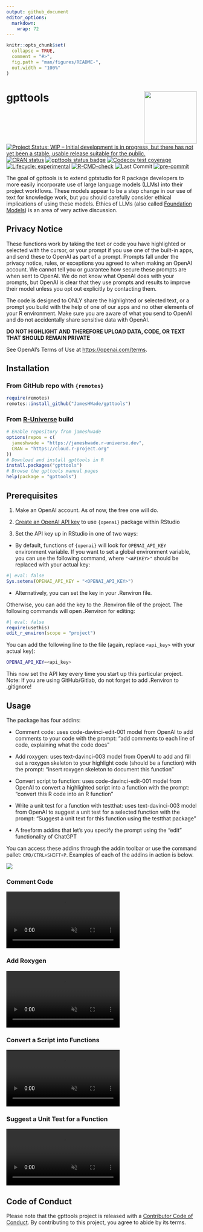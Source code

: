 ```yaml
---
output: github_document
editor_options: 
  markdown: 
    wrap: 72
---
```


<!-- README.md is generated from README.Rmd. Please edit that file -->

```r
knitr::opts_chunk$set(
  collapse = TRUE,
  comment = "#>",
  fig.path = "man/figures/README-",
  out.width = "100%"
)
```

# gpttools <a href="https://jameshwade.github.io/gpttools/"><img src="man/figures/logo.png" align="right" height="139"/></a>

<!-- badges: start -->
[![Project Status: WIP – Initial development is in progress, but there has not yet been a stable, usable release suitable for the public.](https://www.repostatus.org/badges/latest/wip.svg)](https://www.repostatus.org/#wip)
[![CRAN
status](https://www.r-pkg.org/badges/version/gpttools)](https://CRAN.R-project.org/package=gpttools)
[![gpttools status badge](https://jameshwade.r-universe.dev/badges/gpttools)](https://jameshwade.r-universe.dev)
[![Codecov test
coverage](https://codecov.io/gh/JamesHWade/gpttools/branch/main/graph/badge.svg)](https://app.codecov.io/gh/JamesHWade/gpttools?branch=main)
[![Lifecycle:
experimental](https://img.shields.io/badge/lifecycle-experimental-orange.svg)](https://lifecycle.r-lib.org/articles/stages.html#experimental)
[![R-CMD-check](https://github.com/JamesHWade/gpttools/actions/workflows/R-CMD-check.yaml/badge.svg)](https://github.com/JamesHWade/gpttools/actions/workflows/R-CMD-check.yaml)
![Last Commit](https://img.shields.io/github/last-commit/jameshwade/gpttools)
[![pre-commit](https://img.shields.io/badge/pre--commit-enabled-brightgreen?logo=pre-commit)](https://github.com/pre-commit/pre-commit)
<!-- badges: end -->

The goal of gpttools is to extend gptstudio for R package developers to
more easily incorporate use of large language models (LLMs) into their
project workflows. These models appear to be a step change in our use of
text for knowledge work, but you should carefully consider ethical
implications of using these models. Ethics of LLMs (also called
[Foundation Models](https://arxiv.org/abs/2108.07258)) is an area of
very active discussion.

## Privacy Notice

These functions work by taking the text or code you have highlighted or selected with the
cursor, or your prompt if you use one of the built-in apps, and send these to OpenAI as part
of a prompt. Prompts fall under the privacy notice, rules, or exceptions you agreed to when
making an OpenAI account. We cannot tell you or guarantee how secure these prompts are when
sent to OpenAI. We do not know what OpenAI does with your prompts, but OpenAI is clear that
they use prompts and results to improve their model unless you opt out explicitly by
contacting them.

The code is designed to ONLY share the highlighted or selected text, or a prompt you build
with the help of one of our apps and no other elements of your R environment. Make sure you
are aware of what you send to OpenAI and do not accidentally share sensitive data with
OpenAI.

**DO NOT HIGHLIGHT AND THEREFORE UPLOAD DATA, CODE, OR TEXT THAT SHOULD REMAIN PRIVATE**

See OpenAI's Terms of Use at <https://openai.com/terms>.

## Installation

### From GitHub repo with `{remotes}`

``` r
require(remotes)
remotes::install_github("JamesHWade/gpttools")
```

### From [R-Universe](https://r-universe.dev/) build

``` r
# Enable repository from jameshwade
options(repos = c(
  jameshwade = "https://jameshwade.r-universe.dev",
  CRAN = "https://cloud.r-project.org"
))
# Download and install gpttools in R
install.packages("gpttools")
# Browse the gpttools manual pages
help(package = "gpttools")
```


## Prerequisites

1.  Make an OpenAI account. As of now, the free one will do.

2.  [Create an OpenAI API key](https://beta.openai.com/account/api-keys)
to use `{openai}` package within RStudio

3.  Set the API key up in RStudio in one of two ways:

-   By default, functions of `{openai}` will look for `OPENAI_API_KEY`
environment variable. If you want to set a global environment
variable, you can use the following command, where `"<APIKEY>"`
should be replaced with your actual key:

```r
#| eval: false
Sys.setenv(OPENAI_API_KEY = "<OPENAI_API_KEY>")
```

-   Alternatively, you can set the key in your .Renviron file.

Otherwise, you can add the key to the .Renviron file of the project. The
following commands will open .Renviron for editing:

```r
#| eval: false
require(usethis)
edit_r_environ(scope = "project")
```

You can add the following line to the file (again, replace
`<api_key>` with your actual
key):

``` bash
OPENAI_API_KEY=<api_key>
```

This now set the API key every time you start up this particular
project. Note: If you are using GitHub/Gitlab, do not forget to add
.Renviron to .gitignore!

## Usage

The package has four addins:

-   Comment code: uses code-davinci-edit-001 model from OpenAI to add
comments to your code with the prompt: "add comments to each line of
code, explaining what the code does"

-   Add roxygen: uses text-davinci-003 model from OpenAI to add and fill
out a roxygen skeleton to your highlight code (should be a function)
with the prompt: "insert roxygen skeleton to document this function"

-   Convert script to function: uses code-davinci-edit-001 model from
OpenAI to convert a highlighted script into a function with the
prompt: "convert this R code into an R function"

-   Write a unit test for a function with testthat: uses
text-davinci-003 model from OpenAI to suggest a unit test for a
selected function with the prompt: "Suggest a unit text for this
function using the testthat package"

-   A freeform addins that let's you specify the prompt using the "edit"
functionality of ChatGPT

You can access these addins through the addin toolbar or use the command
pallet: `CMD/CTRL+SHIFT+P`. Examples of each of the addins in action is
below.

![](man/figures/image-1429395462.png)

### Comment Code

<video src="https://user-images.githubusercontent.com/6314313/209890944-3d6a00fa-2d8c-4df7-8a11-f5a5ec3a1391.mov" data-canonical-src="https://user-images.githubusercontent.com/6314313/209890944-3d6a00fa-2d8c-4df7-8a11-f5a5ec3a1391.mov" controls="controls" muted="muted" class="d-block rounded-bottom-2 width-fit" style="max-height:640px;">

</video>

### Add Roxygen

<video src="https://user-images.githubusercontent.com/6314313/209890939-ebd7afea-7d68-40b4-b482-b3fe51485ab1.mov" data-canonical-src="https://user-images.githubusercontent.com/6314313/209890939-ebd7afea-7d68-40b4-b482-b3fe51485ab1.mov" controls="controls" muted="muted" class="d-block rounded-bottom-2 width-fit" style="max-height:640px;">

</video>

### Convert a Script into Functions

<video src="https://user-images.githubusercontent.com/6314313/209890949-4da2bdd7-bcac-4769-9b11-7759b4abb760.mov" data-canonical-src="https://user-images.githubusercontent.com/6314313/209890949-4da2bdd7-bcac-4769-9b11-7759b4abb760.mov" controls="controls" muted="muted" class="d-block rounded-bottom-2 width-fit" style="max-height:640px;">

</video>

### Suggest a Unit Test for a Function

<video src="https://user-images.githubusercontent.com/6314313/209890959-fca623d9-5e8e-463c-ac64-80f3db9875d9.mov" data-canonical-src="https://user-images.githubusercontent.com/6314313/209890959-fca623d9-5e8e-463c-ac64-80f3db9875d9.mov" controls="controls" muted="muted" class="d-block rounded-bottom-2 width-fit" style="max-height:640px;">

</video>

## Code of Conduct

Please note that the gpttools project is released with a [Contributor
Code of
Conduct](https://jameshwade.github.io/gpttools/CODE_OF_CONDUCT.html). By
contributing to this project, you agree to abide by its terms.
